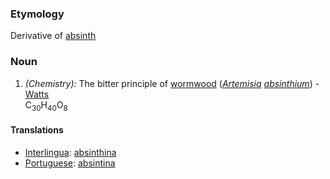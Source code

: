 ===Etymology===
Derivative of [[absinth]]
===Noun===
#''(Chemistry):'' The bitter principle of [[wormwood]] (''[[Artemisia]] [[absinthium]]'') -  [[Watts]]<br>C<sub>30</sub>H<sub>40</sub>O<sub>8</sub>
====Translations====
*[[Interlingua]]: [[absinthina]]
*[[Portuguese]]: [[absintina]]